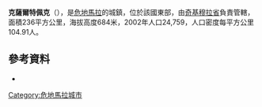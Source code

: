 '''克薩爾特佩克'''（{{lang-es|Quezaltepeque}}），是[[危地馬拉|危地馬拉]]的城鎮，位於該國東部，由[[奇基穆拉省|奇基穆拉省]]負責管轄，面積236平方公里，海拔高度684米，2002年人口24,759，人口密度每平方公里104.91人。

==參考資料==
*{{cite book|last=Baily|first=John|title=Central America; Describing Each of the States of Guatemala, Honduras, Salvador, Nicaragua, and Costa Rica|year=1850|publisher=Trelawney Saunders|location=London|page=88|url=http://www.wdl.org/en/item/7306/view/1/88/|access-date=2015-05-10|archive-date=2019-11-13|archive-url=https://web.archive.org/web/20191113080324/https://www.wdl.org/en/item/7306/view/1/88/|dead-url=no}}

{{Coord|14|38|N|89|27|W|region:GT_type:city|display=title}}

{{Guatemala-geo-stub}}
[[Category:危地馬拉城市|Category:危地馬拉城市]]